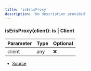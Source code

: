 ```yaml
---
title: 'isErisProxy'
description: 'No description provided'
---
```


### isErisProxy(client): is | Client

| Parameter | Type | Optional |
| --------- | ---- | -------- |
| client    | any  | ❌       |

- [Source](https://github.com/androz2091/discord-player/blob/ce04b3f4c6671029ce4d4aa9090e56ac7e7f5666/packages/discord-player/src/compat/createErisCompat.ts#L25)
